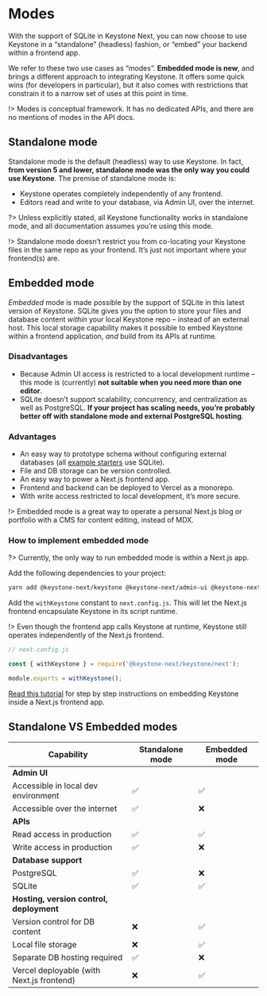 
# Modes

With the support of SQLite in Keystone Next, you can now choose to use Keystone in a “standalone” (headless) fashion, or “embed” your backend within a frontend app.

We refer to these two use cases as “modes”. **Embedded mode is new**, and brings a different approach to integrating Keystone. It offers some quick wins (for developers in particular), but it also comes with restrictions that constrain it to a narrow set of uses at this point in time.

!> Modes is conceptual framework. It has no dedicated APIs, and there are no mentions of modes in the API docs.

## Standalone mode

Standalone mode is the default (headless) way to use Keystone. In fact, **from version 5 and lower, standalone mode was the only way you could use Keystone**. The premise of standalone mode is:

- Keystone operates completely independently of any frontend.
- Editors read and write to your database, via Admin UI, over the internet.

?> Unless explicitly stated, all Keystone functionality works in standalone mode, and all documentation assumes you’re using this mode.

!> Standalone mode doesn’t restrict you from co-locating your Keystone files in the same repo as your frontend. It’s just not important where your frontend(s) are.

## Embedded mode

_Embedded_ mode is made possible by the support of SQLite in this latest version of Keystone. SQLite gives you the option to store your files and database content _within_ your local Keystone repo – instead of an external host. This local storage capability makes it possible to embed Keystone within a frontend application, _and_ build from its APIs at runtime.

### Disadvantages

- Because Admin UI access is restricted to a local development runtime – this mode is (currently) **not suitable when you need more than one editor**.
- SQLite doesn’t support scalability, concurrency, and centralization as well as PostgreSQL. **If your project has scaling needs, you’re probably better off with standalone mode and external PostgreSQL hosting**.

### Advantages

- An easy way to prototype schema without configuring external databases (all [example starters](https://github.com/keystonejs/keystone/tree/master/examples) use SQLite).
- File and DB storage can be version controlled.
- An easy way to power a Next.js frontend app.
- Frontend and backend can be deployed to Vercel as a monorepo.
- With write access restricted to local development, it’s more secure.

!> Embedded mode is a great way to operate a personal Next.js blog or portfolio with a CMS for content editing, instead of MDX.

### How to implement embedded mode

?> Currently, the only way to run embedded mode is within a Next.js app.

Add the following dependencies to your project:

```bash
yarn add @keystone-next/keystone @keystone-next/admin-ui @keystone-next/fields
```

Add the `withKeystone` constant to `next.config.js`. This will let the Next.js frontend encapsulate Keystone in its script runtime.

!> Even though the frontend app calls Keystone at runtime, Keystone still operates independently of the Next.js frontend.

```js
// next.config.js

const { withKeystone } = require('@keystone-next/keystone/next');

module.exports = withKeystone();
```

[Read this tutorial](/tutorials/embedded-mode-with-sqlite-Next.js) for step by step instructions on embedding Keystone inside a Next.js frontend app.

## Standalone VS Embedded modes

| Capability                               | Standalone mode | Embedded mode |
| ---------------------------------------- | --------------- | ------------- |
| **Admin UI**                             |                 |               |
| Accessible in local dev environment      | ✅              | ✅            |
| Accessible over the internet             | ✅              | ❌            |
| **APIs**                                 |                 |
| Read access in production                | ✅              | ✅            |
| Write access in production               | ✅              | ❌            |
| **Database support**                     |                 |
| PostgreSQL                               | ✅              | ❌            |
| SQLite                                   | ✅              | ✅            |
| **Hosting, version control, deployment** |                 |
| Version control for DB content           | ❌              | ✅            |
| Local file storage                       | ❌              | ✅            |
| Separate DB hosting required             | ✅              | ❌            |
| Vercel deployable (with Next.js frontend) | ❌              | ✅            |

